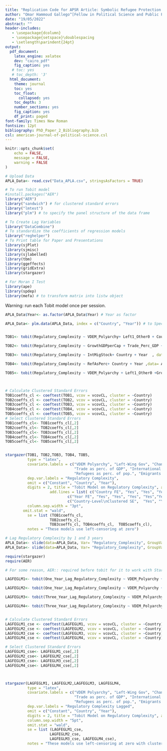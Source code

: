 ```yaml
---
title: "Replication Code for APSR Article: Symbolic Refugee Protection: Explaining Latin America's Liberal Refugee Laws"
author: "Omar Hammoud Gallego^[Fellow in Political Science and Public Policy, School of Public Policy, The London School of Economics and Political Science, o.hammoud-gallego@lse.ac.uk, orcid-id: 0000-0001-9723-1451] and Luisa Feline Freier^[Associate Professor of Social and Political Sciences, Universidad del Pacifico (Lima, Peru), lf.freierd@up.edu.pe, orcid-id: 0000-0002-4653-4812]."
date: "19/05/2022"
abstract: ""
header-includes:
   - \usepackage{dcolumn}
   - \usepackage{setspace}\doublespacing
   - \setlength\parindent{24pt}
output:
  pdf_document:
    latex_engine: xelatex
    dev: "cairo_pdf"
    fig_caption: yes
   # toc: yes
   # toc_depth: '3'
  html_document:
    theme: journal
    toc: yes
    toc_float:
      collapsed: yes
    toc_depth: 3
    number_sections: yes
    fig_caption: yes
    df_print: paged
font-family: Times New Roman
fontsize: 12pt
bibliography: PhD_Paper_2_Bibliography.bib
csl: american-journal-of-political-science.csl
---
```



<style>
body {
text-align: justify}
</style>

```r
knitr::opts_chunk$set(
	echo = FALSE,
	message = FALSE,
	warning = FALSE
)
```

```r





# Upload Data
APLA_Data<- read.csv("Data_APLA.csv", stringsAsFactors = TRUE)         # Data APLA  

# To run Tobit model 
#install.packages("AER")
library("AER")
library("sandwich") # for clustered standard errors
library("lmtest")
library("plm") # to specify the panel structure of the data frame

# To Create Lag Variables
library("DataCombine")
# To standardize the coefficients of regression models
library("reghelper")
# To Print table for Paper and Presentations
library(sjPlot)
library(sjmisc)
library(sjlabelled)
library(tbm)
library(ggeffects)
library(gridExtra)
library(stargazer)

# For Moran I Test
library(ape)
library(spdep)
library(mefa) # to transform matrix into listw object

```

Warning: run each Tobit model once per session. 


```r

APLA_Data$Year<- as.factor(APLA_Data$Year) # Year as factor

APLA_Data<- plm.data(APLA_Data, index = c("Country", "Year")) # to Specify the panel data structure


TOB1<- tobit(Regulatory_Complexity ~ VDEM_Polyarchy+ Left1_Other0 + Country + Year , data= APLA_Data)

TOB2<- tobit(Regulatory_Complexity ~ GrowthGDPperCap + Trade_Perc_GDP + Country + Year  , data= APLA_Data)

TOB3<- tobit(Regulatory_Complexity ~ IntMigStock+ Country + Year  , data= APLA_Data)

TOB4<- tobit(Regulatory_Complexity ~ RefAsPerc+ Country + Year ,data= APLA_Data)

TOB5<- tobit(Regulatory_Complexity ~ VDEM_Polyarchy + Left1_Other0 +GrowthGDPperCap+ Trade_Perc_GDP+ IntMigStock+ RefAsPerc + MigSpainUSPerc + Country + Year , data= APLA_Data)



# Calculate Clustered Standard Errors
TOB1coeffs_cl <- coeftest(TOB1, vcov = vcovCL, cluster = ~Country)
TOB2coeffs_cl <- coeftest(TOB2, vcov = vcovCL, cluster = ~Country)
TOB3coeffs_cl <- coeftest(TOB3, vcov = vcovCL, cluster = ~Country)
TOB4coeffs_cl <- coeftest(TOB4, vcov = vcovCL, cluster = ~Country)
TOB5coeffs_cl <- coeftest(TOB5, vcov = vcovCL, cluster = ~Country)
# Select Clustered Standard Errors
TOB1coeffs_cl<- TOB1coeffs_cl[,2]
TOB2coeffs_cl<- TOB2coeffs_cl[,2]
TOB3coeffs_cl<- TOB3coeffs_cl[,2]
TOB4coeffs_cl<- TOB4coeffs_cl[,2]
TOB5coeffs_cl<- TOB5coeffs_cl[,2]


stargazer(TOB1, TOB2,TOB3, TOB4, TOB5,
          type = "latex",  
          covariate.labels = c("VDEM Polyarchy", "Left-Wing Gov", "Change in GDP per capita", 
                               "Trade as perc. of GDP", "International Migration Stock",
                               "Refugees as perc. of pop.", "Emigrants in US and Spain"), 
          dep.var.labels = "Regulatory Complexity", 
          omit = c("Constant", "Country", "Year"), 
          digits = 2, title = "Tobit Model on Regulatory Complexity", align= TRUE, 
                    add.lines = list( c("Country FE", "Yes", "Yes", "Yes", "Yes","Yes"),
                            c("Year FE", "Yes", "Yes", "Yes", "Yes","Yes"),
                            c("Country-Level\nClustered SE",  "Yes", "Yes", "Yes", "Yes", "Yes")),
          column.sep.width = "3pt", 
        omit.stat = "wald", 
          se = list (TOB1coeffs_cl, 
                    TOB2coeffs_cl,
                    TOB3coeffs_cl, TOB4coeffs_cl,  TOB5coeffs_cl), 
          notes = "These models use left-censoring at zero")

```

```r

# Lag Regulatory Complexity by 1 and 3 years 
APLA_Data<- slide(data=APLA_Data, Var= "Regulatory_Complexity", GroupVar= "Country", NewVar= "One_Year_Lag_Regulatory_Complexity", slideBy= -1)
APLA_Data<- slide(data=APLA_Data, Var= "Regulatory_Complexity", GroupVar= "Country", NewVar= "Three_Year_Lag_Regulatory_Complexity", slideBy= -3)

require(stargazer)
require(AER)

# For some reason, AER:: required before tobit for it to work with Stargazer

LAGFEGLM1<- tobit(One_Year_Lag_Regulatory_Complexity ~ VDEM_Polyarchy + Left1_Other0 + Trade_Perc_GDP + Country + Year, data= APLA_Data)

LAGFEGLM2<- tobit(One_Year_Lag_Regulatory_Complexity ~ VDEM_Polyarchy + Left1_Other0 +GrowthGDPperCap+ Trade_Perc_GDP+ IntMigStock+ RefAsPerc + MigSpainUSPerc + Country + Year, data= APLA_Data)

LAGFEGLM3<- tobit(Three_Year_Lag_Regulatory_Complexity ~ VDEM_Polyarchy + Left1_Other0 + Trade_Perc_GDP + Country + Year, data= APLA_Data)

LAGFEGLM4<- tobit(Three_Year_Lag_Regulatory_Complexity ~ VDEM_Polyarchy + Left1_Other0 +GrowthGDPperCap+ Trade_Perc_GDP+ IntMigStock+ RefAsPerc + MigSpainUSPerc + Country + Year, data= APLA_Data)


# Calculate Clustered Standard Errors
LAGFEGLM1_cse <- coeftest(LAGFEGLM1, vcov = vcovCL, cluster = ~Country)
LAGFEGLM2_cse <- coeftest(LAGFEGLM2, vcov = vcovCL, cluster = ~Country)
LAGFEGLM3_cse <- coeftest(LAGFEGLM3, vcov = vcovCL, cluster = ~Country)
LAGFEGLM4_cse <- coeftest(LAGFEGLM4, vcov = vcovCL, cluster = ~Country)

# Select Clustered Standard Errors
LAGFEGLM1_cse<- LAGFEGLM1_cse[,2]
LAGFEGLM2_cse<- LAGFEGLM2_cse[,2]
LAGFEGLM3_cse<- LAGFEGLM3_cse[,2]
LAGFEGLM4_cse<- LAGFEGLM4_cse[,2]



stargazer(LAGFEGLM1, LAGFEGLM2,LAGFEGLM3, LAGFEGLM4,
          type = "latex",  
          covariate.labels = c("VDEM Polyarchy", "Left-Wing Gov", "Change in GDP per capita", 
                               "Trade as perc. of GDP", "International Migration Stock",
                               "Refugees as perc. of pop.", "Emigrants in US and Spain"), 
          dep.var.labels = "Regulatory Complexity Lagged", 
          omit = c("Constant", "Country", "Year"), 
          digits = 2, title = "Tobit Model on Regulatory Complexity", align= TRUE, 
          column.sep.width = "5pt", 
          omit.stat = "wald", 
          se = list (LAGFEGLM1_cse, 
                    LAGFEGLM2_cse,
                    LAGFEGLM3_cse, LAGFEGLM4_cse), 
          notes = "These models use left-censoring at zero with clustered standard errors at the country level")

```

